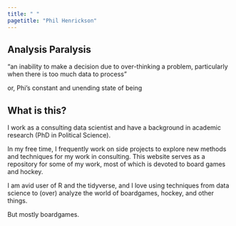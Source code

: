 ```yaml
---
title: " "
pagetitle: "Phil Henrickson"
---
```


## Analysis Paralysis

"an inability to make a decision due to over-thinking a problem, particularly when there is too much data to process"

or, Phi's constant and unending state of being

## What is this?

I work as a consulting data scientist and have a background in academic research (PhD in Political Science).

In my free time, I frequently work on side projects to explore new methods and techniques for my work in consulting. This website serves as a repository for some of my work, most of which is devoted to board games and hockey.

I am avid user of R and the tidyverse, and I love using techniques from data science to (over) analyze the world of boardgames, hockey, and other things. 

But mostly boardgames.
